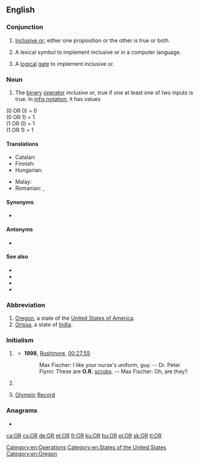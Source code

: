 {{wikipedia}}
{{also|Appendix:Variations of "or"}}
==English==

===Conjunction===
{{en-con}}

# {{lb|en|logic}} [[inclusive or|Inclusive or]]; either one proposition or the other is true or both.
# {{lb|en|computer science}} A lexical symbol to implement inclusive or in a computer language.
# {{lb|en|electrical engineering}} A [[logical]] [[gate]] to implement inclusive or.

===Noun===
{{en-noun|-}}

# {{lb|en|logic}} The [[binary]] [[operator]] ''inclusive or'', true if one at least one of two inputs is true. In [[infix notation]], it has values

(0 OR 0) = 0<br>
(0 OR 1) = 1<br>
(1 OR 0) = 1<br>
(1 OR 1) = 1<br>

====Translations====
{{trans-top|logic: (noun sense)}}
* Catalan: {{t+|ca|OR|f}}
* Finnish: {{t|fi|TAI}}
* Hungarian: {{t|hu|VAGY}}
{{trans-mid}}
* Malay: {{t|ms|ATAU}}
* Romanian: {{t|ro|SAU}}, {{t|ro|OR}}
{{trans-bottom}}

====Synonyms====
* {{l|en|∨}}

====Antonyms====
* {{l|en|NOR}}

====See also====
* {{l|en|AND}}
* {{l|en|XOR}}
* {{l|en|NAND}}
* {{l|en|NOT}}

===Abbreviation===
{{rfc-header|Abbreviation}}
{{en-abbr}}

# [[Oregon]], a state of the [[United States of America]].
# [[Orissa]], a state of [[India]].

===Initialism===
{{rfc-header|Initialism}}
{{en-initialism}}

# {{lb|en|healthcare}} {{initialism of|operating room|lang=en}}
#* '''1998''', [[w:Rushmore (film)|Rushmore]], [[q:Rushmore|00:27:55]]
#*: Max Fischer: I like your nurse's uniform, guy. -- Dr. Peter Flynn: These are '''O.R.''' [[scrubs]]. -- Max Fischer: Oh, are they?
# {{lb|en|sciences}} {{initialism of|operations research|lang=en}}
# {{lb|en|sports}} [[Olympic]] [[record|Record]]

===Anagrams===
* {{l|en|RO}}

[[Category:en:Operations]]
[[Category:en:States of the United States]]
[[Category:en:Oregon]]

[[ca:OR]]
[[cs:OR]]
[[de:OR]]
[[et:OR]]
[[fr:OR]]
[[ku:OR]]
[[hu:OR]]
[[pl:OR]]
[[sk:OR]]
[[tl:OR]]